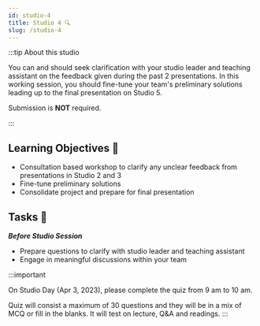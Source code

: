 ```yaml
---
id: studio-4
title: Studio 4 🔍
slug: /studio-4
---
```





<StudioType type="working"/>

:::tip About this studio

You can and should seek clarification with your studio leader and teaching assistant on the feedback given during the past 2 presentations. In this working session, you should fine-tune your team's preliminary solutions leading up to the final presentation on Studio 5.

Submission is __NOT__ required.

:::

## Learning Objectives 🎯
- Consultation based workshop to clarify any unclear feedback from presentations in Studio 2 and 3
- Fine-tune preliminary solutions 
- Consolidate project and prepare for final presentation

## Tasks 🔨
***Before Studio Session***
- Prepare questions to clarify with studio leader and teaching assistant
- Engage in meaningful discussions within your team 

:::important 

On Studio Day (Apr 3, 2023), please complete the quiz from 9 am to 10 am.

Quiz will consist a maximum of 30 questions and they will be in a mix of MCQ or fill in the blanks. It will test on lecture, Q&A and readings.
:::

